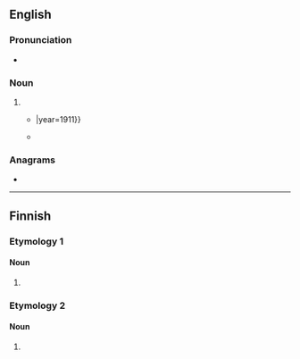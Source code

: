 ==English==

===Pronunciation===
* {{IPA|en|/ˈpʌŋkɪn/}}

===Noun===
{{en-noun}}

# {{nonstandard form of|en|pumpkin}}
#* {{quote-book|en|author={{w|James Whitcomb Riley}}|title=When the Frost is on the Punkin|passage=When the frost is on the '''punkin''' and the fodder's in the shock{{...}}|year=1911}}
#* {{quote-book|en|year=1899|author={{w|Stephen Crane}}
|title=[[s:Twelve O'Clock|Twelve O'Clock]]|chapter=1
|passage=There was some laughter, and Roddle was left free to expand his ideas on the periodic visits of cowboys to the town. “Mason Rickets, he had ten big '''punkins''' a-sittin' in front of his store, an' them fellers from the Upside-down-F ranch shot 'em up […].”}}

===Anagrams===
* {{anagrams|en|a=iknnpu|pink 'un}}

----

==Finnish==

===Etymology 1===

====Noun====
{{head|fi|noun form}}

# {{infl of|fi|punkki||gen|s}}

===Etymology 2===

====Noun====
{{head|fi|noun form}}

# {{infl of|fi|punkka||ist|p}}